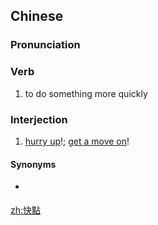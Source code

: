 {{also|快点}}
==Chinese==
{{zh-forms|s=快点|2=a bit [more]}}

===Pronunciation===
{{zh-pron
|m=kuàidiǎn,er=y
|c=faai3 dim2
|cat=v,intj
}}

===Verb===
{{zh-verb}}

# to do something more quickly

===Interjection===
{{zh-interj}}

# [[hurry up]]!; [[get a move on]]!

====Synonyms====
* {{qualifier|Cantonese}} {{zh-l|[[快]][[啲]][[啦]]|faai3 di1 laa1}}

[[zh:快點]]